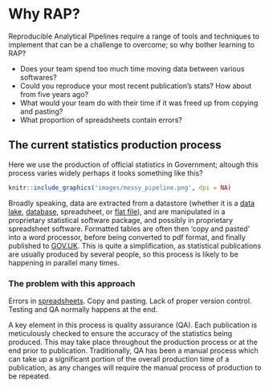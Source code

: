# Why RAP? {#why}

Reproducible Analytical Pipelines require a range of tools and techniques to implement that can be a challenge to overcome; so why bother learning to RAP?

* Does your team spend too much time moving data between various softwares?
* Could you reproduce your most recent publication's stats? How about from five years ago?
* What would your team do with their time if it was freed up from copying and pasting?
* What proportion of spreadsheets contain errors?

## The current statistics production process

Here we use the production of official statistics in Government; altough this process varies widely perhaps it looks something like this?

```r
knitr::include_graphics('images/messy_pipeline.png', dpi = NA)
```

Broadly speaking, data are extracted from a datastore (whether it is a [data lake](https://en.wikipedia.org/wiki/Data_lake), [database](https://en.wikipedia.org/wiki/Database), spreadsheet, or [flat file](https://en.wikipedia.org/wiki/Flat_file_database)), and are manipulated in a proprietary statistical software package, and possibly in proprietary spreadsheet software. Formatted tables are often then ‘copy and pasted’ into a word processor, before being converted to pdf format, and finally published to [GOV.UK](https://www.gov.uk/). This is quite a simplification, as statistical publications are usually produced by several people, so this process is likely to be happening in parallel many times.

### The problem with this approach

Errors in [spreadsheets](http://faculty.tuck.dartmouth.edu/images/uploads/faculty/serp/Errors.pdf).
Copy and pasting.
Lack of proper version control.
Testing and QA normally happens at the end.

A key element in this process is quality assurance (QA). Each publication is meticulously checked to ensure the accuracy of the statistics being produced. This may take place throughout the production process or at the end prior to publication. Traditionally, QA has been a manual process which can take up a significant portion of the overall production time of a publication, as any changes will require the manual process of production to be repeated.
